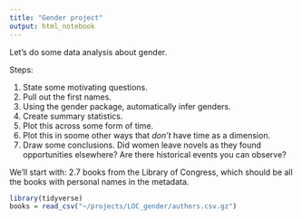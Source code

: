 ```yaml
---
title: "Gender project"
output: html_notebook
---
```


Let's do some data analysis about gender.

Steps:

1. State some motivating questions.
2. Pull out the first names.
3. Using the gender package, automatically infer genders.
4. Create summary statistics.
5. Plot this across some form of time.
6. Plot this in soome other ways that *don't* have time as a dimension.
7. Draw some conclusions. Did women leave novels as they found opportunities elsewhere? Are there historical events you can observe?

We'll start with: 2.7 books from the Library of Congress, which should be all the books with personal names in the metadata.

```r
library(tidyverse)
books = read_csv("~/projects/LOC_gender/authors.csv.gz")
```


